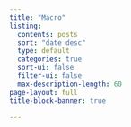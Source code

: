 ```yaml
---
title: "Macro"
listing:
  contents: posts
  sort: "date desc"
  type: default
  categories: true
  sort-ui: false
  filter-ui: false
  max-description-length: 60
page-layout: full
title-block-banner: true

---
```


